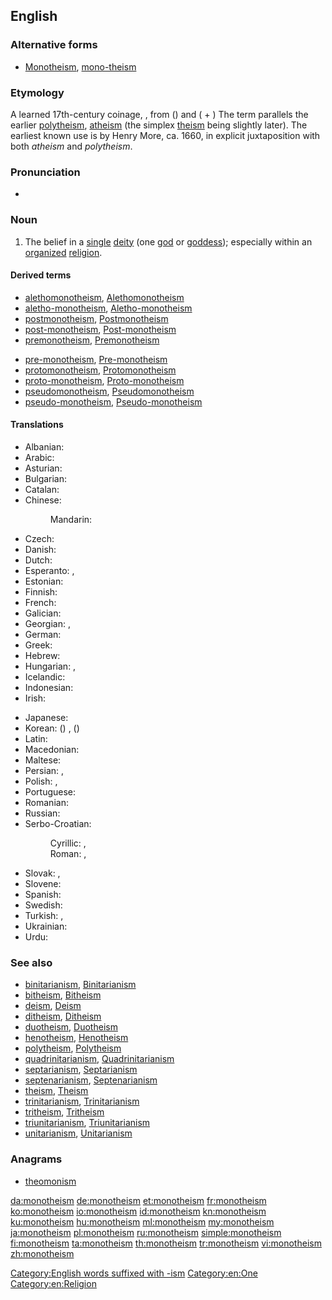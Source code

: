 {{wikipedia}}
{{wikiquote}}
==English==

===Alternative forms===
* [[Monotheism]], [[mono-theism]]

===Etymology===
A learned 17th-century coinage, {{prefix|mono|theism|lang=en}}, from ({{term|μονός||one|lang=grc}}) and ({{term|θεός||god, [[deity]]|lang=grc}} + {{term|lang=grc|-ισμός}}) The term parallels the earlier [[polytheism]], [[atheism]] (the simplex [[theism]] being slightly later).
The earliest known use is by Henry More, ca. 1660, in explicit juxtaposition with both ''atheism'' and ''polytheism''.

===Pronunciation===
* {{audio|en-us-monotheism.ogg|Audio (US)|lang=en}}

===Noun===
{{en-noun}}

# The belief in a [[single]] [[deity]] (one [[god]] or [[goddess]]); especially within an [[organize]]d [[religion]].

====Derived terms====
{{rel-top3|Terms derived from ''monotheism''}}
* [[alethomonotheism]], [[Alethomonotheism]]
* [[aletho-monotheism]], [[Aletho-monotheism]]
* [[postmonotheism]], [[Postmonotheism]]
* [[post-monotheism]], [[Post-monotheism]]
* [[premonotheism]], [[Premonotheism]]
{{rel-mid}}
* [[pre-monotheism]], [[Pre-monotheism]]
* [[protomonotheism]], [[Protomonotheism]]
* [[proto-monotheism]], [[Proto-monotheism]]
* [[pseudomonotheism]], [[Pseudomonotheism]]
* [[pseudo-monotheism]], [[Pseudo-monotheism]]
{{rel-bottom}}

====Translations====
{{trans-top|belief in one God}}
* Albanian: {{t|sq|monoteizmi}}
* Arabic: {{t|ar|تَوْحِيدِيَّة|f}}
* Asturian: {{t|ast|monoteísmu|m}}
* Bulgarian: {{t|bg|монотеи́зъм|m}}
* Catalan: {{t|ca|monoteisme|m}}
* Chinese:
*: Mandarin: {{t+|cmn|一神教|tr=yīshénjiào}}
* Czech: {{t|cs|monoteismus|m}}
* Danish: {{t|da|monoteisme}}
* Dutch: {{t|nl|monotheïsme|n}}
* Esperanto: {{t|eo|monoteismo}}, {{t|eo|unudiismo}}
* Estonian: {{t|et|monoteism}}
* Finnish: {{t+|fi|monoteismi}}
* French: {{t+|fr|monothéisme|m}}
* Galician: {{t|gl|monoteísmo|m}}
* Georgian: {{t|ka|მონოთეიზმი}}, {{t|ka|ერთღმერთიანობა}}
* German: {{t+|de|Monotheismus|m}}
* Greek: {{t+|el|μονοθεϊσμός}}
* Hebrew: {{t|he|מוֹנוֹתֵאִיזְם|m|tr=monote'izm}}
* Hungarian: {{t+|hu|egyistenhit}}, {{t+|hu|monoteizmus}}
* Icelandic: {{t|is|eingyðistrú}}
* Indonesian: {{t+|id|monoteisme}}
* Irish: {{t|ga|aondiachas|m}}
{{trans-mid}}
* Japanese: {{t+|ja|一神教|tr=いっしんきょう, isshinkyō}}
* Korean: {{t+|ko|일신교}} ({{t+|ko|一神教}}) {{qualifier|in a specific faith}}, {{t|ko|일신론|tr=ilsinron}} ({{t|ko|一神論}}) {{qualifier|general}}
* Latin: {{t|la|monotheïsmus|m}}
* Macedonian: {{t|mk|монотеизам|m}}
* Maltese: {{t|mt|monoteiżmu|m}}
* Persian: {{t|fa|یکتاپرستی|tr=yektāparasti}}, {{t+|fa|توحید|tr=touhid}}
* Polish: {{t+|pl|monoteizm|m}}, {{t+|pl|jedynobóstwo|n}}
* Portuguese: {{t+|pt|monoteísmo|m}}
* Romanian: {{t+|ro|monoteism}}
* Russian: {{t+|ru|монотеи́зм|m|tr=monotɛízm}}
* Serbo-Croatian:
*: Cyrillic: {{t|sh|монотеизам|m}}, {{t|sh|једнобоштво|n}}
*: Roman: {{t+|sh|monoteizam|m}}, {{t+|sh|jednoboštvo|n}}
* Slovak: {{t|sk|monoteizmus|m}}, {{t|sk|jednobožstvo|n}}
* Slovene: {{t+|sl|monoteizem|m}}
* Spanish: {{t+|es|monoteísmo|m}}
* Swedish: {{t+|sv|monoteism}}
* Turkish: {{t+|tr|tektanrıcılık}}, {{t+|tr|monoteizm}}
* Ukrainian: {{t|uk|монотеї́зм|m}}
* Urdu: {{t|ur|توحید|tr=tauhīd|f}}
{{trans-bottom}}

===See also===
* [[binitarianism]], [[Binitarianism]]
* [[bitheism]], [[Bitheism]]
* [[deism]], [[Deism]]
* [[ditheism]], [[Ditheism]]
* [[duotheism]], [[Duotheism]]
* [[henotheism]], [[Henotheism]]
* [[polytheism]], [[Polytheism]]
* [[quadrinitarianism]], [[Quadrinitarianism]]
* [[septarianism]], [[Septarianism]]
* [[septenarianism]], [[Septenarianism]]
* [[theism]], [[Theism]]
* [[trinitarianism]], [[Trinitarianism]]
* [[tritheism]], [[Tritheism]]
* [[triunitarianism]], [[Triunitarianism]]
* [[unitarianism]], [[Unitarianism]]

===Anagrams===
* [[theomonism#English|theomonism]]

[[Category:English words suffixed with -ism]]
[[Category:en:One]]
[[Category:en:Religion]]

[[da:monotheism]]
[[de:monotheism]]
[[et:monotheism]]
[[fr:monotheism]]
[[ko:monotheism]]
[[io:monotheism]]
[[id:monotheism]]
[[kn:monotheism]]
[[ku:monotheism]]
[[hu:monotheism]]
[[ml:monotheism]]
[[my:monotheism]]
[[ja:monotheism]]
[[pl:monotheism]]
[[ru:monotheism]]
[[simple:monotheism]]
[[fi:monotheism]]
[[ta:monotheism]]
[[th:monotheism]]
[[tr:monotheism]]
[[vi:monotheism]]
[[zh:monotheism]]